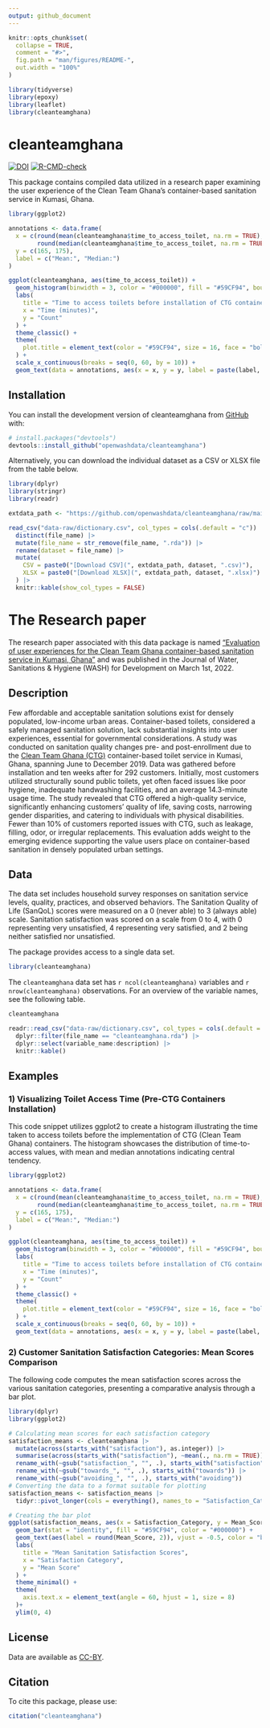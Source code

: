 ```yaml
---
output: github_document
---
```


<!-- README.md is generated from README.Rmd. Please edit that file -->

```r
knitr::opts_chunk$set(
  collapse = TRUE,
  comment = "#>",
  fig.path = "man/figures/README-",
  out.width = "100%"
)

library(tidyverse)
library(epoxy)
library(leaflet)
library(cleanteamghana)
```

# cleanteamghana

<!-- badges: start -->
[![DOI](https://zenodo.org/badge/709679841.svg)](https://zenodo.org/doi/10.5281/zenodo.10439886)
[![R-CMD-check](https://github.com/openwashdata/cleanteamghana/actions/workflows/R-CMD-check.yaml/badge.svg)](https://github.com/openwashdata/cleanteamghana/actions/workflows/R-CMD-check.yaml)
<!-- badges: end -->

This package contains compiled data utilized in a research paper examining the user experience of the Clean Team Ghana's container-based sanitation service in Kumasi, Ghana.  

```r
library(ggplot2)

annotations <- data.frame(
  x = c(round(mean(cleanteamghana$time_to_access_toilet, na.rm = TRUE), 2), 
        round(median(cleanteamghana$time_to_access_toilet, na.rm = TRUE), 2)),
  y = c(165, 175),
  label = c("Mean:", "Median:")
) 

ggplot(cleanteamghana, aes(time_to_access_toilet)) +
  geom_histogram(binwidth = 3, color = "#000000", fill = "#59CF94", boundary = 0, na.rm = TRUE) +
  labs(
    title = "Time to access toilets before installation of CTG containers",
    x = "Time (minutes)",
    y = "Count"
  ) +
  theme_classic() +
  theme(
    plot.title = element_text(color = "#59CF94", size = 16, face = "bold")
  ) +
  scale_x_continuous(breaks = seq(0, 60, by = 10)) +
  geom_text(data = annotations, aes(x = x, y = y, label = paste(label, x)), size = 3, fontface = "bold")
```

## Installation

You can install the development version of cleanteamghana from [GitHub](https://github.com/) with:

``` r
# install.packages("devtools")
devtools::install_github("openwashdata/cleanteamghana")
```
Alternatively, you can download the individual dataset as a CSV or XLSX
file from the table below.

```r
library(dplyr)
library(stringr)
library(readr)

extdata_path <- "https://github.com/openwashdata/cleanteamghana/raw/main/inst/extdata/"

read_csv("data-raw/dictionary.csv", col_types = cols(.default = "c")) |> 
  distinct(file_name) |> 
  mutate(file_name = str_remove(file_name, ".rda")) |> 
  rename(dataset = file_name) |> 
  mutate(
    CSV = paste0("[Download CSV](", extdata_path, dataset, ".csv)"),
    XLSX = paste0("[Download XLSX](", extdata_path, dataset, ".xlsx)")
  ) |> 
  knitr::kable(show_col_types = FALSE)

```


# The Research paper 
The research paper associated with this data package is named ["Evaluation of user experiences for the Clean Team Ghana container-based sanitation service in Kumasi, Ghana"](https://iwaponline.com/washdev/article/12/3/336/86884/Evaluation-of-user-experiences-for-the-Clean-Team) and was published in the Journal of Water, Sanitations & Hygiene (WASH) for Development on March 1st, 2022. 


## Description
Few affordable and acceptable sanitation solutions exist for densely populated, low-income urban areas. Container-based toilets, considered a safely managed sanitation solution, lack substantial insights into user experiences, essential for governmental considerations. A study was conducted on sanitation quality changes pre- and post-enrollment due to the [Clean Team Ghana (CTG)](https://www.cleanteamtoilets.com/) container-based toilet service in Kumasi, Ghana, spanning June to December 2019. Data was gathered before installation and ten weeks after for 292 customers. Initially, most customers utilized structurally sound public toilets, yet often faced issues like poor hygiene, inadequate handwashing facilities, and an average 14.3-minute usage time. The study revealed that CTG offered a high-quality service, significantly enhancing customers' quality of life, saving costs, narrowing gender disparities, and catering to individuals with physical disabilities. Fewer than 10% of customers reported issues with CTG, such as leakage, filling, odor, or irregular replacements. This evaluation adds weight to the emerging evidence supporting the value users place on container-based sanitation in densely populated urban settings.


## Data

The data set includes household survey responses on sanitation service levels, quality, practices, and observed behaviors. The Sanitation Quality of Life (SanQoL) scores were measured on a 0 (never able) to 3 (always able) scale. Sanitation satisfaction was scored on a scale from 0 to 4, with 0 representing very unsatisfied, 4 representing very satisfied, and 2 being neither satisfied nor unsatisfied.  

The package provides access to a single data set.

```r
library(cleanteamghana)
```

The `cleanteamghana` data set has `r ncol(cleanteamghana)`
variables and `r nrow(cleanteamghana)` observations. For an overview
of the variable names, see the following table.

```r
cleanteamghana
```

```r
readr::read_csv("data-raw/dictionary.csv", col_types = cols(.default = "c")) |> 
  dplyr::filter(file_name == "cleanteamghana.rda") |> 
  dplyr::select(variable_name:description) |> 
  knitr::kable()
```


## Examples

### 1) Visualizing Toilet Access Time (Pre-CTG Containers Installation)

This code snippet utilizes ggplot2 to create a histogram illustrating the time taken to access toilets before the implementation of CTG (Clean Team Ghana) containers. The histogram showcases the distribution of time-to-access values, with mean and median annotations indicating central tendency. 

```r
library(ggplot2)

annotations <- data.frame(
  x = c(round(mean(cleanteamghana$time_to_access_toilet, na.rm = TRUE), 2), 
        round(median(cleanteamghana$time_to_access_toilet, na.rm = TRUE), 2)),
  y = c(165, 175),
  label = c("Mean:", "Median:")
) 

ggplot(cleanteamghana, aes(time_to_access_toilet)) +
  geom_histogram(binwidth = 3, color = "#000000", fill = "#59CF94", boundary = 0, na.rm = TRUE) +
  labs(
    title = "Time to access toilets before installation of CTG containers",
    x = "Time (minutes)",
    y = "Count"
  ) +
  theme_classic() +
  theme(
    plot.title = element_text(color = "#59CF94", size = 16, face = "bold")
  ) +
  scale_x_continuous(breaks = seq(0, 60, by = 10)) +
  geom_text(data = annotations, aes(x = x, y = y, label = paste(label, x)), size = 3, fontface = "bold")
```

### 2) Customer Sanitation Satisfaction Categories: Mean Scores Comparison

The following code computes the mean satisfaction scores across the various sanitation categories, presenting a comparative analysis through a bar plot.

```r
library(dplyr)
library(ggplot2)

# Calculating mean scores for each satisfaction category
satisfaction_means <- cleanteamghana |> 
  mutate(across(starts_with("satisfaction"), as.integer)) |> 
  summarise(across(starts_with("satisfaction"), ~mean(., na.rm = TRUE))) |> 
  rename_with(~gsub("satisfaction_", "", .), starts_with("satisfaction")) |> 
  rename_with(~gsub("towards_", "", .), starts_with("towards")) |> 
  rename_with(~gsub("avoiding_", "", .), starts_with("avoiding")) 
# Converting the data to a format suitable for plotting
satisfaction_means <- satisfaction_means |> 
  tidyr::pivot_longer(cols = everything(), names_to = "Satisfaction_Category", values_to = "Mean_Score")

# Creating the bar plot
ggplot(satisfaction_means, aes(x = Satisfaction_Category, y = Mean_Score)) +
  geom_bar(stat = "identity", fill = "#59CF94", color = "#000000") +
  geom_text(aes(label = round(Mean_Score, 2)), vjust = -0.5, color = "black", size = 3.5) +  # Add mean labels on top of bars
  labs(
    title = "Mean Sanitation Satisfaction Scores",
    x = "Satisfaction Category",
    y = "Mean Score"
  ) +
  theme_minimal() +
  theme(
    axis.text.x = element_text(angle = 60, hjust = 1, size = 8)
  )+
  ylim(0, 4)
```

## License

Data are available as 
[CC-BY](https://github.com/openwashdata/cleanteamghana/LICENSE.md).

## Citation

To cite this package, please use: 

```r
citation("cleanteamghana")
```
